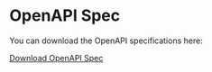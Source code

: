 # OpenAPI Spec

You can download the OpenAPI specifications here:
 
[Download OpenAPI Spec](https://api.artifactsmmo.com/openapi.json)   